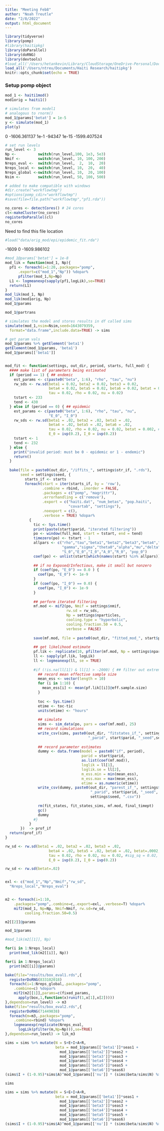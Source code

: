 ```yaml
---
title: "Meeting Feb8"
author: "Noah Treutle"
date: "2/8/2022"
output: html_document
---
```


```r
library(tidyverse)
library(pomp)
#library(haitipkg)
library(doParallel)
library(doRNG)
library(devtools)
#load_all('/Users/hetankevin/Library/CloudStorage/OneDrive-Personal/Documents/UMich/Research/haitiRes/haitipkg')
load_all('/Users/ntreu/Documents/Haiti Research/haitipkg')
knitr::opts_chunk$set(echo = TRUE)
```



### Setup pomp object

```r
mod_1 <- haiti1mod()
mod1orig = haiti1()
```

```r
# simulates from model1
# analogous to rnorm()
mod_1@params['betat'] = 1e-5
y <- simulate(mod_1)
plot(y)
```

0 -1606.361137
1e-1 -94347
1e-15 -1599.407524

```r
# set run levels
run_level <- 3
Np <-          switch(run_level,100, 1e3, 5e3)
Nmif <-        switch(run_level, 10, 100, 200)
Nreps_eval <-  switch(run_level,  2,  10,  20)
Nreps_local <- switch(run_level, 10,  20,  40)
Nreps_global <-switch(run_level, 10,  20, 100)
Nsim <-        switch(run_level, 50, 100, 500) 
```


```r
# added to make compatible with windows
#dir.create("workflowtmp")
#options(pomp_cdir="workflowtmp")
#save(file=file.path("workflowtmp","pf1.rda"))

```

```r
no_cores <- detectCores() # 24 cores
cl<-makeCluster(no_cores)
registerDoParallel(cl)
no_cores
```



Need to find this file location
```r
#load("data/orig_mod/epi/epidemic_fit.rda")
```


-1609 0
-1609.986102 

```r
#mod_1@params['betat'] = 1e-8
mod_lik = function(mod_1, Np){
  pf1 <- foreach(i=1:20,.packages="pomp",
      .export=c("mod_1","Np")) %dopar%
      pfilter(mod_1,Np=Np)
  L1 <- logmeanexp(sapply(pf1,logLik),se=TRUE)
  return(L1)
}
mod_lik(mod_1, Np)
mod_lik(mod1orig, Np)
mod_1@params

```
```r
mod_1@partrans
```
```r
# simulates the model and stores results in df called sims
simulate(mod_1,nsim=Nsim,seed=1643079359,
  format="data.frame",include.data=TRUE) -> sims
```




```r
# get param vals
mod_1@params %>% getElement('beta1')
getElement(mod_1@params, 'beta1')
mod_1@params[['beta1']]
```


```r

```


```r
mod_fit <- function(settings, out_dir, period, starts, full_mod) {
  #### make list of parameters being estimated
  if (period == 1) { ## endemic
    est_params <- c(paste0("beta", 1:6), "rho", "tau", "nu")
    rw_sds <- rw.sd(beta1 = 0.02, beta2 = 0.02, beta3 = 0.02,
                    beta4 = 0.02, beta5 = 0.02, beta6 = 0.02, betat = 0.002, #sig_sq = 0.02,
                    tau = 0.02, rho = 0.02, nu = 0.02)
    tstart <- 233
    tend <- 430
  } else if (period == 0) { ## epidemic
    est_params <- c(paste0("beta", 1:6), "rho", "tau", "nu", 
                    "E_0", "I_0")
    rw_sds <- rw.sd(beta1 = .02, beta2 = .02, beta3 = .02,
                    beta4 = .02, beta5 = .02, beta6 = .02,
                    tau = 0.02, rho = 0.02, nu = 0.02, betat = 0.002, #sig_sq = 0.02,
                    E_0 = ivp(0.2), I_0 = ivp(0.2))
    tstart <- 1
    tend <- 232
  } else {
    print("invalid period: must be 0 - epidemic or 1 - endemic")
    return()
  }
  
  bake(file = paste0(out_dir, "/iffits_", settings$str_if, ".rds"), 
       seed = settings$seed, {
         starts_if <- starts
         foreach(start = iter(starts_if, by = 'row'),
                 .combine = rbind, .inorder = FALSE,
                 .packages = c("pomp", "magrittr"),
                 .errorhandling = c('remove'),
                 .export = c("haiti.dat", "num_betas", "pop.haiti", 
                             "covartab", "settings"),
                 .noexport = c(),
                 .verbose = TRUE) %dopar% 
           {
             tic <- Sys.time()
             print(paste(start$parid, "iterated filtering"))
             po <- window(full_mod, start = tstart, end = tend)
             timezero(po) <- tstart - 1
             allpars <- c("rho","tau","beta1","beta2","beta3","beta4","beta5","beta6","betat",
                          "gamma","sigma","theta0","alpha","mu","delta","nu", #"sig_sq",
                          "S_0","E_0","I_0","A_0","R_0", "pop_0")
             coef(po) <- unlist(start[which(names(start) %in% allpars)])
             
             ## if no Exposed/Infectious, make it small but nonzero
             if (coef(po, "E_0") == 0.0 ) {
               coef(po, "E_0") <- 1e-9
             }
             if (coef(po, "I_0") == 0.0) {
               coef(po, "I_0") <- 1e-9
             }
             
             ## perform iterated filtering
             mf.mod <- mif2(po, Nmif = settings$nmif,
                            rw.sd = rw_sds,
                            Np = settings$nparticles,
                            cooling.type = "hyperbolic",
                            cooling.fraction.50 = 0.5,
                            verbose = FALSE)
             
             save(mf.mod, file = paste0(out_dir, "fitted_mod_", start$parid, ".rda"))
             
             ## get likelihood estimate 
             pf.lik <- replicate(10, pfilter(mf.mod, Np = settings$nparticles)) 
             ll <- sapply(pf.lik, logLik)
             ll <- logmeanexp(ll, se = TRUE)
             
             #if (!is.na(ll[1]) & ll[1] > -2000) { ## filter out extreme cases based on log-likelihood
               ## record mean effective sample size
               mean_ess <- vector(length = 10)
               for (i in 1:10) {
                 mean_ess[i] <- mean(pf.lik[[i]]@eff.sample.size)
               }
               
               toc <- Sys.time()
               etime <- toc-tic
               units(etime) <- "hours"
               
               ## simulate
               sims <- sim_data(po, pars = coef(mf.mod), 25)
               ## record simulations
               write_csv(sims, paste0(out_dir, "fitstates_if_", settings$str_if2, 
                                      "_parid", start$parid, "_seed",settings$seed, ".csv"))
               
               ## record parameter estimates
               dummy <- data.frame(model = paste0("if", period), 
                                   parid = start$parid,
                                   as.list(coef(mf.mod)),
                                   loglik = ll[1],
                                   loglik.se = ll[2],
                                   m_ess.min = min(mean_ess),
                                   m_ess.max = max(mean_ess),
                                   etime = as.numeric(etime))
               write_csv(dummy, paste0(out_dir, "parest_if_", settings$str_if2, 
                                       "_parid", start$parid, "_seed", 
                                       settings$seed, ".csv"))
               
               rm(fit_states, fit_states_sims, mf.mod, final_timept)
               gc()
               dummy
             #}
           }
       })  -> prof_if
  return(prof_if)
}
```


```r
rw_sd <- rw.sd(beta1 = .02, beta2 = .02, beta3 = .02,
                    beta4 = .02, beta5 = .02, beta6 = .02, betat=.0002,
                    tau = 0.02, rho = 0.02, nu = 0.02, #sig_sq = 0.02,
                    E_0 = ivp(0.2), I_0 = ivp(0.2))

rw_sd <- rw.sd(betat=.02)


exl <- c("mod_1","Np","Nmif","rw_sd",
  "Nreps_local","Nreps_eval")


m2 <- foreach(i=1:10,
    .packages="pomp",.combine=c,.export=exl, .verbose=T) %dopar%
    mif2(mod_1, Np=Np, Nmif=Nmif, rw.sd=rw_sd,
         cooling.fraction.50=0.5)
```


```r
m2[[2]]@params
```

```r
mod_1@params
```


```r
#mod_lik(m2[[1]], Np)

for(i in 1:Nreps_local)
  print(mod_lik(m2[[i]], Np))

```

```r
for(i in 1:Nreps_local)
  print(m2[[i]]@params)

```



```r
bake(file="results/box_eval1.rds",{
  registerDoRNG(833102018)
  foreach(i=1:Nreps_global,.packages="pomp",
    .combine=c) %dopar%
    mif2(m2[[1]],params=c(fixed_params,
      apply(box,1,function(x)runif(1,x[1],x[2]))))
},dependson=run_level) -> m3
bake(file="results/box_eval2.rds",{
  registerDoRNG(71449038)
  foreach(m=m3,.packages="pomp",
    .combine=rbind) %dopar%
    logmeanexp(replicate(Nreps_eval,
      logLik(pfilter(m,Np=Np))),se=TRUE)
},dependson=run_level) -> lik_m3
```


```r
sims = sims %>% mutate(N = S+E+I+A+R, 
                       beta = mod_1@params[['beta1']]*seas1 +
                         mod_1@params[['beta2']]*seas2 + 
                         mod_1@params[['beta3']]*seas3 + 
                         mod_1@params[['beta4']]*seas4 + 
                         mod_1@params[['beta5']]*seas5 + 
                         mod_1@params[['beta6']]*seas6)
(sims$I + (1-0.95)*sims$A)^mod_1@params[['nu']] * (sims$beta/sims$N) %>% plot()

sims
```


```r
sims = sims %>% mutate(N = S+E+I+A+R, 
                       beta = mod_1@params[['beta1']]*seas1 +
                         mod_1@params[['beta2']]*seas2 + 
                         mod_1@params[['beta3']]*seas3 + 
                         mod_1@params[['beta4']]*seas4 + 
                         mod_1@params[['beta5']]*seas5 + 
                         mod_1@params[['beta6']]*seas6)
(sims$I + (1-0.95)*sims$A)^mod_1@params[['nu']] * (sims$beta/sims$N) %>%
```








